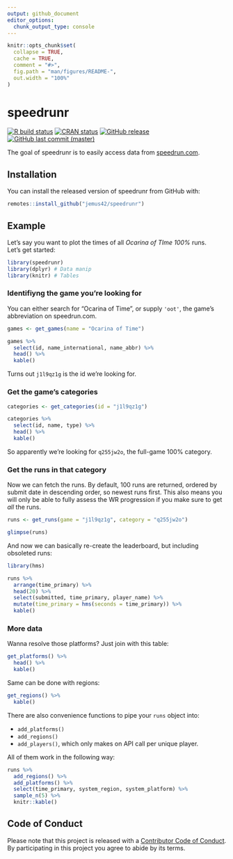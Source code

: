 ```yaml
---
output: github_document
editor_options: 
  chunk_output_type: console
---
```


<!-- README.md is generated from README.Rmd. Please edit that file -->

```r
knitr::opts_chunk$set(
  collapse = TRUE,
  cache = TRUE,
  comment = "#>",
  fig.path = "man/figures/README-",
  out.width = "100%"
)
```

# speedrunr

<!-- badges: start -->
[![R build status](https://github.com/jemus42/speedrunr/workflows/R-CMD-check/badge.svg)](https://github.com/jemus42/speedrunr/actions)
[![CRAN status](https://www.r-pkg.org/badges/version/speedrunr)](https://cran.r-project.org/package=speedrunr)
[![GitHub release](https://img.shields.io/github/release/jemus42/speedrunr.svg?logo=GitHub)](https://github.com/jemus42/speedrunr/releases) 
[![GitHub last commit (master)](https://img.shields.io/github/last-commit/jemus42/speedrunr/master.svg?logo=GithUb)](https://github.com/jemus42/speedrunr/commits/master)
<!-- badges: end -->

The goal of speedrunr is to easily access data from [speedrun.com](https://speedrun.com).

## Installation

You can install the released version of speedrunr from GitHub with:

``` r
remotes::install_github("jemus42/speedrunr")
```

## Example

Let's say you want to plot the times of all *Ocarina of TIme 100%* runs.  
Let's get started:

```r
library(speedrunr)
library(dplyr) # Data manip
library(knitr) # Tables
```


### Identifiyng the game you're looking for

You can either search for "Ocarina of Time", or supply `'oot'`, the game's abbreviation on speedrun.com.

```r
games <- get_games(name = "Ocarina of Time")

games %>% 
  select(id, name_international, name_abbr) %>%
  head() %>%
  kable()
```

Turns out `j1l9qz1g` is the id we're looking for.

### Get the game's categories

```r
categories <- get_categories(id = "j1l9qz1g")

categories %>%
  select(id, name, type) %>%
  head() %>%
  kable()
```

So apparently we're looking for `q255jw2o`, the full-game 100% category.

### Get the runs in that category

Now we can fetch the runs. By default, 100 runs are returned, ordered by submit date in descending order, so newest runs first. This also means you will only be able to fully assess the WR progression if you make sure to get _all_ the runs.

```r
runs <- get_runs(game = "j1l9qz1g", category = "q255jw2o")

glimpse(runs)
```

And now we can basically re-create the leaderboard, but including obsoleted runs:

```r
library(hms)

runs %>%
  arrange(time_primary) %>%
  head(20) %>%
  select(submitted, time_primary, player_name) %>%
  mutate(time_primary = hms(seconds = time_primary)) %>%
  kable()
```

### More data

Wanna resolve those platforms? Just join with this table:

```r
get_platforms() %>%
  head() %>%
  kable()
```

Same can be done with regions:

```r
get_regions() %>%
  kable()
```


There are also convenience functions to pipe your `runs` object into:

- `add_platforms()`
- `add_regions()`
- `add_players()`, which only makes on API call per unique player.

All of them work in the following way:

```r
runs %>% 
  add_regions() %>%
  add_platforms() %>%
  select(time_primary, system_region, system_platform) %>%
  sample_n(5) %>%
  knitr::kable()
```

## Code of Conduct

Please note that this project is released with a [Contributor Code of Conduct](.github/CODE_OF_CONDUCT.md).
By participating in this project you agree to abide by its terms.